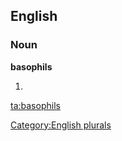 ==English==

===Noun===
'''basophils'''

# {{plural of|[[basophil]]}}

[[Category:English plurals]]

[[ta:basophils]]